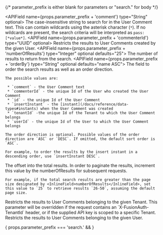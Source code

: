 
{/*  parameter_prefix is either blank for parameters or "search." for body */}

<APIBlock>
</APIBlock>


  <APIField name={props.parameter_prefix + 'comment'} type="String" optional>
    The case-insensitive string to search for in the User Comment text. This can contain wildcards using the asterisk character (`*`). If no wildcards are present, the search criteria will be interpreted as `pass:[*value*]`.
  </APIField>
  <APIField name={props.parameter_prefix + 'commenterId'} type="UUID" optional>
    Restricts the results to User Comments created by the given User.
  </APIField>
  <APIField name={props.parameter_prefix + 'numberOfResults'} type="Integer" optional defaults="25">
    The number of results to return from the search.
  </APIField>
  <APIField name={props.parameter_prefix + 'orderBy'} type="String" optional defaults="name ASC">
    The field to order the search results as well as an order direction.

    The possible values are:

     * `comment` - the User Comment text
     * `commenterId` - the unique Id of the User who created the User Comment
     * `id` - the unique Id of the User Comment
     * `insertInstant` - the [instant](/docs/reference/data-types#instants) when the User Comment was created
     * `tenantId` -the unique Id of the Tenant to which the User Comment belongs
     * `userId` - the unique Id of the User to which the User Comment belongs

    The order direction is optional. Possible values of the order direction are `ASC` or `DESC`. If omitted, the default sort order is `ASC`.

    For example, to order the results by the insert instant in a descending order, use `insertInstant DESC`.
  </APIField>
  <APIField name={props.parameter_prefix + 'startRow'} type="Integer" optional defaults="0">
    The offset into the total results. In order to paginate the results, increment this value by the <InlineField>numberOfResults</InlineField> for subsequent requests.

    For example, if the total search results are greater than the page size designated by <InlineField>numberOfResults</InlineField>, set this value to `25` to retrieve results `26-50`, assuming the default page size.
  </APIField>
  <APIField name={props.parameter_prefix + 'tenantId'} type="UUID" optional>
    Restricts the results to User Comments belonging to the given Tenant. This parameter will be overridden if the request contains an `X-FusionAuth-TenantId` header, or if the supplied API key is scoped to a specific Tenant.
  </APIField>
  <APIField name={props.parameter_prefix + 'userId'} type="UUID" optional>
    Restricts the results to User Comments belonging to the given User.
  </APIField>

{ props.parameter_prefix === 'search.' &&
  <JSON title="Example Request JSON" src="user-comments/search-post-request.json" />
}
